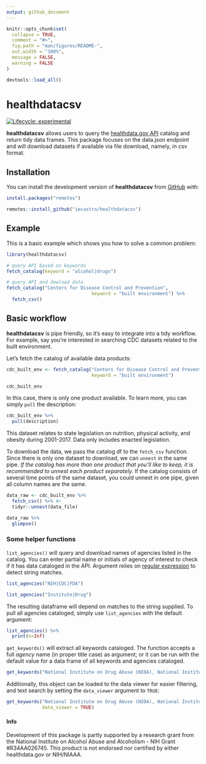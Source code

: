 ```yaml
---
output: github_document
---
```


<!-- README.md is generated from README.Rmd. Please edit that file -->

```r
knitr::opts_chunk$set(
  collapse = TRUE,
  comment = "#>",
  fig.path = "man/figures/README-",
  out.width = "100%",
  message = FALSE,
  warning = FALSE
)

devtools::load_all()

```

# healthdatacsv

<!-- badges: start -->
[![Lifecycle: experimental](https://img.shields.io/badge/lifecycle-experimental-orange.svg)](https://www.tidyverse.org/lifecycle/#experimental)
<!-- badges: end -->

**healthdatacsv** allows users to query the [healthdata.gov API](https://healthdata.gov/node/25341) catalog and return tidy data frames. This package focuses on the data.json endpoint and will download datasets if available via file download, namely, in csv format.  

## Installation

You can install the development version of **healthdatacsv** from [GitHub](https://github.com/) with:

``` r
install.packages("remotes")

remotes::install_github("iecastro/healthdatacsv")

```

## Example

This is a basic example which shows you how to solve a common problem:

```r
library(healthdatacsv)

# query API based on keywords
fetch_catalog(keyword = "alcohol|drugs")

# query API and dowload data
fetch_catalog("Centers for Disease Control and Prevention",
                               keyword = "built environment") %>% 
  fetch_csv()


```


## Basic workflow

**healthdatacsv** is pipe friendly, so it's easy to integrate into a tidy workflow. For example, say you're interested in searching CDC datasets related to the built environment.  

Let's fetch the catalog of available data products:

```r
cdc_built_env <- fetch_catalog("Centers for Disease Control and Prevention",
                               keyword = "built environment")

cdc_built_env

```

In this case, there is only one product available.  To learn more, you can simply `pull` the description:

```r
cdc_built_env %>%
  pull(description)

```

This dataset relates to state legislation on nutrition, physical activity, and obesity during 2001-2017.  Data only includes enacted legislation.

To download the data, we pass the catalog df to the `fetch_csv` function.  Since there is only one dataset to download, we can `unnest` in the same pipe.  *If the catalog has more than one product that you'll like to keep, it is recommended to unnest each product separately.* If the catalog consists of several time points of the same dataset, you could unnest in one pipe, given all column names are the same. 


```r
data_raw <- cdc_built_env %>%
  fetch_csv() %>% #> 
  tidyr::unnest(data_file)

data_raw %>%
  glimpse()

```


### Some helper functions

`list_agencies()` will query and download names of agencies listed in the catalog. You can enter partial name or initials of agency of interest to check if it has data cataloged in the API. Argument relies on [regular expression](https://stringr.tidyverse.org/articles/regular-expressions.html) to detect string matches.

```r

list_agencies("NIH|CDC|FDA")

list_agencies("Institute|Drug")

```

The resulting dataframe will depend on matches to the string supplied. To pull all agencies cataloged, simply use `list_agencies` with the default argument:

```r

list_agencies() %>% 
  print(n=Inf)

```

`get_keywords()` will extract all keywords cataloged. The function accepts a full *agency* name (in proper title case) as argument; or it can be run with the default value for a data frame of all keywords and agencies cataloged.

```r

get_keywords("National Institute on Drug Abuse (NIDA), National Institutes of Health (NIH)")

```

Additionally, this object can be loaded to the data viewer for easier filtering, and text search by setting the `data_viewer` argument to `TRUE`:

```r

get_keywords("National Institute on Drug Abuse (NIDA), National Institutes of Health (NIH)",
             data_viewer = TRUE)

```


#### Info

Development of this package is partly supported by a research grant from the National Institute on Alcohol Abuse and Alcoholism - NIH Grant #R34AA026745. This product is not endorsed nor certified by either healthdata.gov or NIH/NIAAA.


